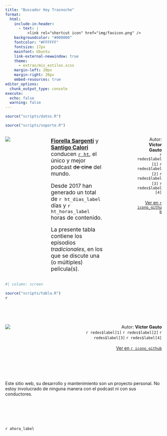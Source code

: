 ```yaml
---
title: "Buscador Hoy Trasnoche"
format:
  html:
    include-in-header: 
      - text: |
          <link rel="shortcut icon" href="img/favicon.png" />
    backgroundcolor: "#000000"
    fontcolor: "#FFFFFF"
    fontsize: 17px
    mainfont: Ubuntu
    link-external-newwindow: true
    theme: 
      - extras/mis_estilos.scss
    margin-left: 20px
    margin-right: 20px
    embed-resources: true
editor_options: 
  chunk_output_type: console
execute: 
  echo: false
  warning: false
---
```


```r
source("scripts/datos.R")

source("scripts/soporte.R")
```

::::: column-screen
:::: {.columns .v-center-container}
::: {.column width="20%"}
![](img/logo.jpeg)
:::

::: {.column width="5%"}
:::

::: {.column width="40%"}
<div style='font-size:1.25em'>
[<b>Fiorella Sargenti</b>](https://www.instagram.com/fiosargenti) y [<b>Santigo Calori</b>](https://www.instagram.com/sancalori/) conducen [`r ht`](https://open.spotify.com/show/6C4MdNWQSPhmzBlIVau30e), el único y mejor podcast <span style='text-decoration: line-through; text-decoration-color:`r cr`;'>de cine</span> del mundo.

Desde 2017 han generado un total de `r ht_dias_label` días y `r ht_horas_label` horas de contenido.

La presente tabla contiene los episodios <i>tradicionales</i>, en los que se discute una (o múltiples) película(s).
</div>
:::

::: {.column width="15%"}
:::

::: {.column width="20%"}
<p style='text-align:right;'>Autor: <b>Víctor Gauto</b><br>
`r redes$label[1]` `r redes$label[2]` `r redes$label[3]` `r redes$label[4]`<br><br>
[Ver en `r icono_github`](`r link_repositorio`) </p>
:::

::::
:::::

```r
#| column: screen

source("scripts/tabla.R")
r
```

<br> <br>

::: column-body-outset
::: {.columns .v-center-container}
::: {.column width="30%"}
![](img/logo.jpeg)
:::

::: {.column width="10%"}
:::

::: {.column width="60%"}
<p style='text-align:right;'>Autor: <b>Víctor Gauto</b><br>
`r redes$label[1]` `r redes$label[2]` `r redes$label[3]` `r redes$label[4]`<br><br>
[Ver en `r icono_github`](`r link_repositorio`)</p>
:::
:::
:::

<br>
<br>
<br>
<br>
<p style='color:`r cg4`'>Este sitio web, su desarrollo y mantenimiento son un proyecto personal. No estoy involucrado de ninguna manera con el podcast ni con sus conductores.</p>

<br>
<br>
<br>
<br>

::: {.column-screen}
<span style='font-family:JetBrains Mono;'>`r ahora_label`</span>
:::

<!-- botón para ir arriba -->
```{=html}
<!DOCTYPE html>
<html>
<head>
<style>
#miBoton {
  display: none;
  position: fixed;
  bottom: 20px;
  right: 30px;
  z-index: 9999; /* aseguro que el botón esté encima de la tabla */
  border: none;
  outline: none;
  background-color: `r cr`;
  color: `r cb`;
  cursor: pointer;
  padding: 15px;
  border-radius: 50%; /* el botón es circular */
}

/* estilo del botón al pasar el mouse */
#miBoton:hover {
  background-color: `r ca`;
  color: `r cn`;
}
</style>
</head>
<body>

<button onclick="topFunction()" id="miBoton">`r icono_flecha`</button>

<script>

// botón
var mybutton = document.getElementById("miBoton");

// cuando bajo 500px aparece el botón
window.onscroll = function() {scrollFunction()};

function scrollFunction() {
  if (document.body.scrollTop > 500 || document.documentElement.scrollTop > 500) {
    mybutton.style.display = "block";
  } else {
    mybutton.style.display = "none";
  }
}

// cuando hago click en el botón se mueve hacia el tope del sitio
function topFunction() {
  document.body.scrollTop = 0;
  document.documentElement.scrollTop = 0;
}
</script>

</body>
</html>
```